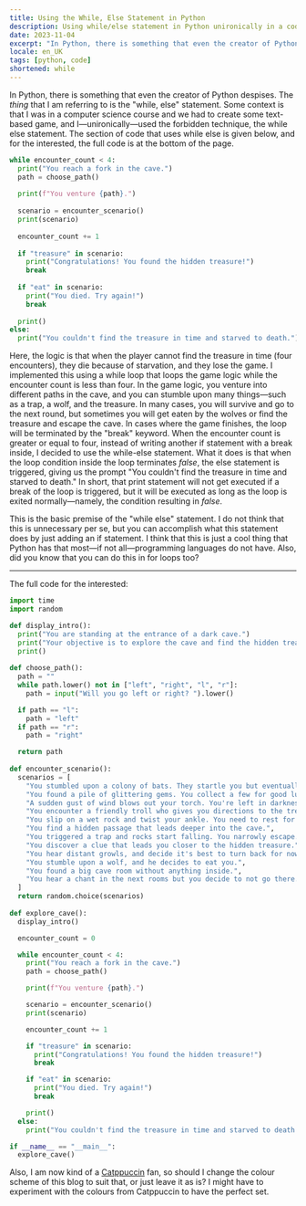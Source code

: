 ```yaml
---
title: Using the While, Else Statement in Python
description: Using while/else statement in Python unironically in a code that Kutay wrote
date: 2023-11-04
excerpt: "In Python, there is something that even the creator of Python despises. The *thing* that I am referring to is the \"while, else\" statement. Some context is that I was in a computer science course and we had to create some text-based game, and I—unironically—used the forbidden technique, the while else statement. The section of code that uses while else is given below, and for the interested, the full code is at the bottom of the page."
locale: en_UK
tags: [python, code]
shortened: while
---
```

In Python, there is something that even the creator of Python despises. The *thing* that I am referring to is the "while, else" statement. Some context is that I was in a computer science course and we had to create some text-based game, and I—unironically—used the forbidden technique, the while else statement. The section of code that uses while else is given below, and for the interested, the full code is at the bottom of the page.

```python
while encounter_count < 4:
  print("You reach a fork in the cave.")
  path = choose_path()
  
  print(f"You venture {path}.")
  
  scenario = encounter_scenario()
  print(scenario)
  
  encounter_count += 1
  
  if "treasure" in scenario:
    print("Congratulations! You found the hidden treasure!")
    break
  
  if "eat" in scenario:
    print("You died. Try again!")
    break
  
  print()
else:
  print("You couldn't find the treasure in time and starved to death.")
```

Here, the logic is that when the player cannot find the treasure in time (four encounters), they die because of starvation, and they lose the game. I implemented this using a while loop that loops the game logic while the encounter count is less than four. In the game logic, you venture into different paths in the cave, and you can stumble upon many things—such as a trap, a wolf, and the treasure. In many cases, you will survive and go to the next round, but sometimes you will get eaten by the wolves or find the treasure and escape the cave. In cases where the game finishes, the loop will be terminated by the "break" keyword. When the encounter count is greater or equal to four, instead of writing another if statement with a break inside, I decided to use the while-else statement. What it does is that when the loop condition inside the loop terminates _false_, the else statement is triggered, giving us the prompt "You couldn't find the treasure in time and starved to death." In short, that print statement will not get executed if a break of the loop is triggered, but it will be executed as long as the loop is exited normally—namely, the condition resulting in _false_.

This is the basic premise of the "while else" statement. I do not think that this is unnecessary per se, but you can accomplish what this statement does by just adding an if statement. I think that this is just a cool thing that Python has that most—if not all—programming languages do not have. Also, did you know that you can do this in for loops too?

---

The full code for the interested:
```python
import time
import random

def display_intro():
  print("You are standing at the entrance of a dark cave.")
  print("Your objective is to explore the cave and find the hidden treasure.")
  print()
 
def choose_path():
  path = ""
  while path.lower() not in ["left", "right", "l", "r"]:
    path = input("Will you go left or right? ").lower()

  if path == "l":
    path = "left"
  if path == "r":
    path = "right"

  return path
 
def encounter_scenario():
  scenarios = [
    "You stumbled upon a colony of bats. They startle you but eventually fly away.",
    "You found a pile of glittering gems. You collect a few for good luck.",
    "A sudden gust of wind blows out your torch. You're left in darkness.",
    "You encounter a friendly troll who gives you directions to the treasure.",
    "You slip on a wet rock and twist your ankle. You need to rest for a while.",
    "You find a hidden passage that leads deeper into the cave.",
    "You triggered a trap and rocks start falling. You narrowly escape.",
    "You discover a clue that leads you closer to the hidden treasure.",
    "You hear distant growls, and decide it's best to turn back for now.",
    "You stumble upon a wolf, and he decides to eat you.",
    "You found a big cave room without anything inside.",
    "You hear a chant in the next rooms but you decide to not go there.",
  ]
  return random.choice(scenarios)
 
def explore_cave():
  display_intro()

  encounter_count = 0

  while encounter_count < 4:
    print("You reach a fork in the cave.")
    path = choose_path()

    print(f"You venture {path}.")

    scenario = encounter_scenario()
    print(scenario)

    encounter_count += 1

    if "treasure" in scenario:
      print("Congratulations! You found the hidden treasure!")
      break

    if "eat" in scenario:
      print("You died. Try again!")
      break

    print()
  else:
    print("You couldn't find the treasure in time and starved to death.")

if __name__ == "__main__":
  explore_cave()
```

Also, I am now kind of a [Catppuccin](https://github.com/catppuccin/catppuccin) fan, so should I change the colour scheme of this blog to suit that, or just leave it as is? I might have to experiment with the colours from Catppuccin to have the perfect set.